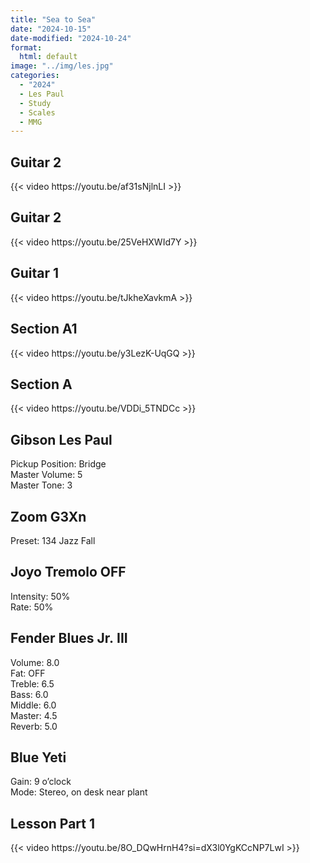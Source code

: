 ```yaml
---
title: "Sea to Sea"
date: "2024-10-15"
date-modified: "2024-10-24"
format: 
  html: default
image: "../img/les.jpg"
categories:
  - "2024"
  - Les Paul
  - Study
  - Scales
  - MMG
---
```


## Guitar 2

{{< video https://youtu.be/af31sNjlnLI >}}

## Guitar 2

{{< video https://youtu.be/25VeHXWId7Y >}}

## Guitar 1

{{< video https://youtu.be/tJkheXavkmA >}}

## Section A1

{{< video https://youtu.be/y3LezK-UqGQ >}}

## Section A

{{< video https://youtu.be/VDDi_5TNDCc >}}

## Gibson Les Paul

Pickup Position: Bridge\
Master Volume: 5\
Master Tone: 3

## Zoom G3Xn

Preset: 134 Jazz Fall

## Joyo Tremolo OFF

Intensity: 50%\
Rate: 50%

## Fender Blues Jr. III

Volume: 8.0\
Fat: OFF\
Treble: 6.5\
Bass: 6.0\
Middle: 6.0\
Master: 4.5\
Reverb: 5.0

## Blue Yeti

Gain: 9 o'clock\
Mode: Stereo, on desk near plant

## Lesson Part 1

{{< video https://youtu.be/8O_DQwHrnH4?si=dX3l0YgKCcNP7LwI >}}
